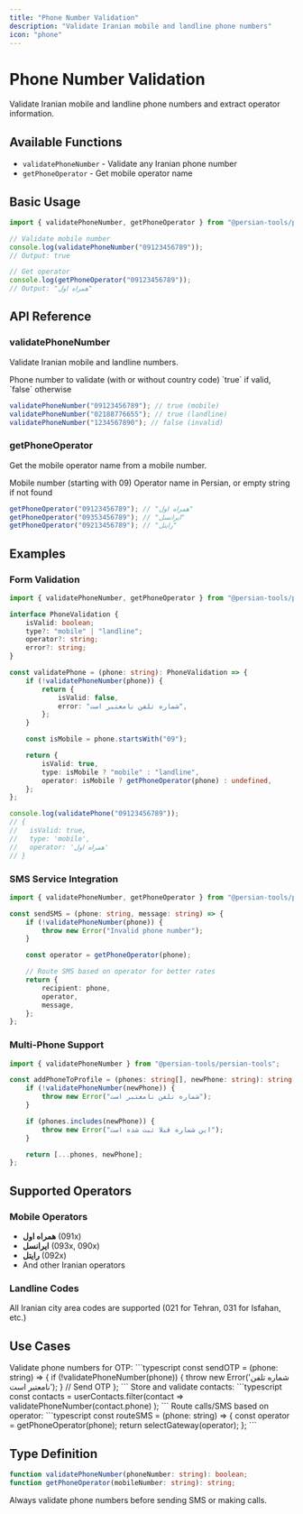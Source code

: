 ```yaml
---
title: "Phone Number Validation"
description: "Validate Iranian mobile and landline phone numbers"
icon: "phone"
---
```


# Phone Number Validation

Validate Iranian mobile and landline phone numbers and extract operator information.

## Available Functions

- `validatePhoneNumber` - Validate any Iranian phone number
- `getPhoneOperator` - Get mobile operator name

## Basic Usage

```typescript
import { validatePhoneNumber, getPhoneOperator } from "@persian-tools/persian-tools";

// Validate mobile number
console.log(validatePhoneNumber("09123456789"));
// Output: true

// Get operator
console.log(getPhoneOperator("09123456789"));
// Output: "همراه اول"
```

## API Reference

### validatePhoneNumber

Validate Iranian mobile and landline numbers.

<ParamField path="phoneNumber" type="string" required>
	Phone number to validate (with or without country code)
</ParamField>

<ResponseField name="result" type="boolean">
	`true` if valid, `false` otherwise
</ResponseField>

```typescript
validatePhoneNumber("09123456789"); // true (mobile)
validatePhoneNumber("02188776655"); // true (landline)
validatePhoneNumber("1234567890"); // false (invalid)
```

### getPhoneOperator

Get the mobile operator name from a mobile number.

<ParamField path="mobileNumber" type="string" required>
	Mobile number (starting with 09)
</ParamField>

<ResponseField name="result" type="string">
	Operator name in Persian, or empty string if not found
</ResponseField>

```typescript
getPhoneOperator("09123456789"); // "همراه اول"
getPhoneOperator("09353456789"); // "ایرانسل"
getPhoneOperator("09213456789"); // "رایتل"
```

## Examples

### Form Validation

```typescript
import { validatePhoneNumber, getPhoneOperator } from "@persian-tools/persian-tools";

interface PhoneValidation {
	isValid: boolean;
	type?: "mobile" | "landline";
	operator?: string;
	error?: string;
}

const validatePhone = (phone: string): PhoneValidation => {
	if (!validatePhoneNumber(phone)) {
		return {
			isValid: false,
			error: "شماره تلفن نامعتبر است",
		};
	}

	const isMobile = phone.startsWith("09");

	return {
		isValid: true,
		type: isMobile ? "mobile" : "landline",
		operator: isMobile ? getPhoneOperator(phone) : undefined,
	};
};

console.log(validatePhone("09123456789"));
// {
//   isValid: true,
//   type: 'mobile',
//   operator: 'همراه اول'
// }
```

### SMS Service Integration

```typescript
import { validatePhoneNumber, getPhoneOperator } from "@persian-tools/persian-tools";

const sendSMS = (phone: string, message: string) => {
	if (!validatePhoneNumber(phone)) {
		throw new Error("Invalid phone number");
	}

	const operator = getPhoneOperator(phone);

	// Route SMS based on operator for better rates
	return {
		recipient: phone,
		operator,
		message,
	};
};
```

### Multi-Phone Support

```typescript
import { validatePhoneNumber } from "@persian-tools/persian-tools";

const addPhoneToProfile = (phones: string[], newPhone: string): string[] => {
	if (!validatePhoneNumber(newPhone)) {
		throw new Error("شماره تلفن نامعتبر است");
	}

	if (phones.includes(newPhone)) {
		throw new Error("این شماره قبلا ثبت شده است");
	}

	return [...phones, newPhone];
};
```

## Supported Operators

### Mobile Operators

- **همراه اول** (091x)
- **ایرانسل** (093x, 090x)
- **رایتل** (092x)
- And other Iranian operators

### Landline Codes

All Iranian city area codes are supported (021 for Tehran, 031 for Isfahan, etc.)

## Use Cases

<AccordionGroup>
  <Accordion title="User Authentication" icon="lock">
    Validate phone numbers for OTP:
    ```typescript
    const sendOTP = (phone: string) => {
      if (!validatePhoneNumber(phone)) {
        throw new Error('شماره تلفن نامعتبر است');
      }
      // Send OTP
    };
    ```
  </Accordion>

<Accordion title="Contact Management" icon="address-book">
	Store and validate contacts: ```typescript const contacts = userContacts.filter(contact =>
	validatePhoneNumber(contact.phone) ); ```
</Accordion>

  <Accordion title="Operator-Based Routing" icon="route">
    Route calls/SMS based on operator:
    ```typescript
    const routeSMS = (phone: string) => {
      const operator = getPhoneOperator(phone);
      return selectGateway(operator);
    };
    ```
  </Accordion>
</AccordionGroup>

## Type Definition

```typescript
function validatePhoneNumber(phoneNumber: string): boolean;
function getPhoneOperator(mobileNumber: string): string;
```

<Tip>Always validate phone numbers before sending SMS or making calls.</Tip>
